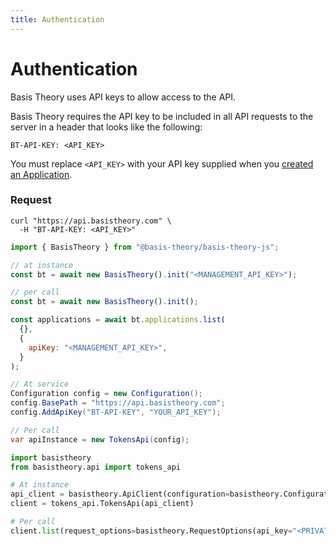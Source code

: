 ```yaml
---
title: Authentication
---
```



# Authentication

Basis Theory uses API keys to allow access to the API.

Basis Theory requires the API key to be included in all API requests to the server in a header that looks like the following:

`BT-API-KEY: <API_KEY>`

<Alert>You must replace <code>&lt;API_KEY></code> with your API key supplied when you <a href="/docs/api/applications#create-application">created an Application</a>.</Alert>

### Request

<Tabs className="bt-tabs" groupId="languages">
  <TabItem value="shell" label="cURL">

```shell showLineNumbers
curl "https://api.basistheory.com" \
  -H "BT-API-KEY: <API_KEY>"
```

  </TabItem>
  <TabItem value="javascript" label="JavaScript">

```javascript showLineNumbers
import { BasisTheory } from "@basis-theory/basis-theory-js";

// at instance
const bt = await new BasisTheory().init("<MANAGEMENT_API_KEY>");

// per call
const bt = await new BasisTheory().init();

const applications = await bt.applications.list(
  {},
  {
    apiKey: "<MANAGEMENT_API_KEY>",
  }
);
```

  </TabItem>
  <TabItem value="csharp" label="C#">

```csharp showLineNumbers
// At service
Configuration config = new Configuration();
config.BasePath = "https://api.basistheory.com";
config.AddApiKey("BT-API-KEY", "YOUR_API_KEY");

// Per call
var apiInstance = new TokensApi(config);
```

  </TabItem>
  <TabItem value="python" label="Python">

```python showLineNumbers
import basistheory
from basistheory.api import tokens_api

# At instance
api_client = basistheory.ApiClient(configuration=basistheory.Configuration(api_key="<PRIVATE_API_KEY>"))
client = tokens_api.TokensApi(api_client)

# Per call
client.list(request_options=basistheory.RequestOptions(api_key="<PRIVATE_API_KEY>"))
```

  </TabItem>
  <TabItem value="go" label="Go">

```go showLineNumbers

```

  </TabItem>
</Tabs>
